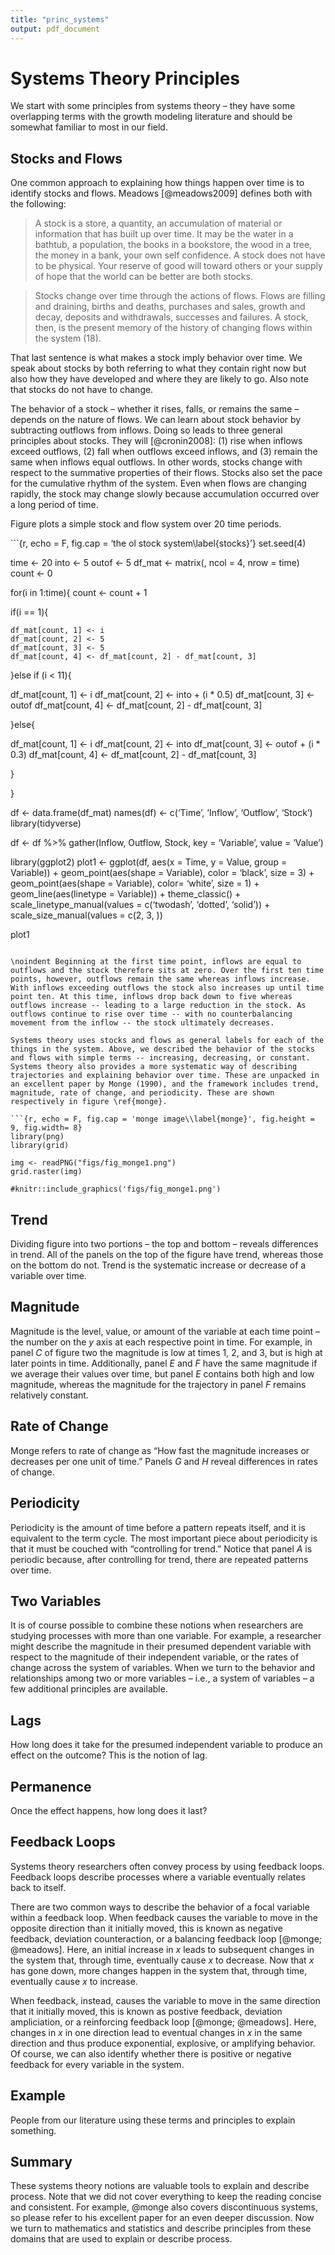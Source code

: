 ```yaml
---
title: "princ_systems"
output: pdf_document
---
```


# Systems Theory Principles

We start with some principles from systems theory -- they have some overlapping terms with the growth modeling literature and should be somewhat familiar to most in our field.

## Stocks and Flows

One common approach to explaining how things happen over time is to identify stocks and flows. Meadows [@meadows2009] defines both with the following:

> A stock is a store, a quantity, an accumulation of material or information that has built up over time. It may be the water in a bathtub, a population, the books in a bookstore, the wood in a tree, the money in a bank, your own self confidence. A stock does not have to be physical. Your reserve of good will toward others or your supply of hope that the world can be better are both stocks. 

> Stocks change over time through the actions of flows. Flows are filling and draining, births and deaths, purchases and sales, growth and decay, deposits and withdrawals, successes and failures. A stock, then, is the present memory of the history of changing flows within the system (18).

\noindent That last sentence is what makes a stock imply behavior over time. We speak about stocks by both referring to what they contain right now but also how they have developed and where they are likely to go. Also note that stocks do not have to change.

The behavior of a stock -- whether it rises, falls, or remains the same -- depends on the nature of flows. We can learn about stock behavior by subtracting outflows from inflows. Doing so leads to three general principles about stocks. They will [@cronin2008]: (1) rise when inflows exceed outflows, (2) fall when outflows exceed inflows, and (3) remain the same when inflows equal outflows. In other words, stocks change with respect to the summative properties of their flows. Stocks also set the pace for the cumulative rhythm of the system. Even when flows are changing rapidly, the stock may change slowly because accumulation occurred over a long period of time. 

Figure \ref{stocks} plots a simple stock and flow system over 20 time periods. 

\begin{center}

---------------

Insert Figure \ref{stocks} Here

---------------

\end{center}


```{r, echo = F, fig.cap = 'the ol stock system\\label{stocks}'}
set.seed(4)

time <- 20
into <- 5
outof <- 5
df_mat <- matrix(, ncol = 4, nrow = time)
count <- 0

for(i in 1:time){
  count <- count + 1
  
  if(i == 1){
    
    df_mat[count, 1] <- i
    df_mat[count, 2] <- 5
    df_mat[count, 3] <- 5
    df_mat[count, 4] <- df_mat[count, 2] - df_mat[count, 3]
  }else if (i < 11){
    
  df_mat[count, 1] <- i
  df_mat[count, 2] <- into + (i * 0.5)
  df_mat[count, 3] <- outof
  df_mat[count, 4] <- df_mat[count, 2] - df_mat[count, 3]

        
  }else{
    
  df_mat[count, 1] <- i
  df_mat[count, 2] <- into
  df_mat[count, 3] <- outof + (i * 0.3)
  df_mat[count, 4] <- df_mat[count, 2] - df_mat[count, 3]
    
  }

  
}

df <- data.frame(df_mat)
names(df) <- c('Time', 'Inflow', 'Outflow', 'Stock')
library(tidyverse)

df <- df %>%
  gather(Inflow, Outflow, Stock, key = 'Variable', value = 'Value')

library(ggplot2)
plot1 <- ggplot(df, aes(x = Time, y = Value, group = Variable)) + 
  geom_point(aes(shape = Variable), color = 'black', size = 3) +
  geom_point(aes(shape = Variable), color= 'white', size = 1) + 
  geom_line(aes(linetype = Variable)) + 
  theme_classic() + 
  scale_linetype_manual(values = c('twodash', 'dotted', 'solid')) + 
  scale_size_manual(values = c(2, 3, ))


plot1

```

\noindent Beginning at the first time point, inflows are equal to outflows and the stock therefore sits at zero. Over the first ten time points, however, outflows remain the same whereas inflows increase. With inflows exceeding outflows the stock also increases up until time point ten. At this time, inflows drop back down to five whereas outflows increase -- leading to a large reduction in the stock. As outflows continue to rise over time -- with no counterbalancing movement from the inflow -- the stock ultimately decreases. 

Systems theory uses stocks and flows as general labels for each of the things in the system. Above, we described the behavior of the stocks and flows with simple terms -- increasing, decreasing, or constant. Systems theory also provides a more systematic way of describing trajectories and explaining behavior over time. These are unpacked in an excellent paper by Monge (1990), and the framework includes trend, magnitude, rate of change, and periodicity. These are shown respectively in figure \ref{monge}. 

```{r, echo = F, fig.cap = 'monge image\\label{monge}', fig.height = 9, fig.width= 8}
library(png)
library(grid)

img <- readPNG("figs/fig_monge1.png")
grid.raster(img)

#knitr::include_graphics('figs/fig_monge1.png')

```

\begin{center}

---------------

Insert Figure \ref{monge} Here

---------------

\end{center}


## Trend

Dividing figure \ref{monge} into two portions -- the top and bottom -- reveals differences in trend. All of the panels on the top of the figure have trend, whereas those on the bottom do not. Trend is the systematic increase or decrease of a variable over time. 

## Magnitude

Magnitude is the level, value, or amount of the variable at each time point -- the number on the $y$ axis at each respective point in time. For example, in panel *C* of figure two the magnitude is low at times 1, 2, and 3, but is high at later points in time. Additionally, panel *E* and *F* have the same magnitude if we average their values over time, but panel *E* contains both high and low magnitude, whereas the magnitude for the trajectory in panel *F* remains relatively constant.

## Rate of Change

Monge refers to rate of change as "How fast the magnitude increases or decreases per one unit of time." Panels *G* and *H* reveal differences in rates of change. 

## Periodicity

Periodicity is the amount of time before a pattern repeats itself, and it is equivalent to the term cycle. The most important piece about periodicity is that it must be couched with "controlling for trend." Notice that panel *A* is periodic because, after controlling for trend, there are repeated patterns over time.

## Two Variables

It is of course possible to combine these notions when researchers are studying processes with more than one variable. For example, a researcher might describe the magnitude in their presumed dependent variable with respect to the magnitude of their independent variable, or the rates of change across the system of variables. When we turn to the behavior and relationships among two or more variables -- i.e., a system of variables -- a few additional principles are available. 

## Lags

How long does it take for the presumed independent variable to produce an effect on the outcome? This is the notion of lag.

## Permanence

Once the effect happens, how long does it last?

## Feedback Loops

Systems theory researchers often convey process by using feedback loops. Feedback loops describe processes where a variable eventually relates back to itself.

There are two common ways to describe the behavior of a focal variable within a feedback loop. When feedback causes the variable to move in the opposite direction than it initially moved, this is known as negative feedback, deviation counteraction, or a balancing feedback loop [@monge; @meadows]. Here, an initial increase in $x$ leads to subsequent changes in the system that, through time, eventually cause $x$ to decrease. Now that $x$ has gone down, more changes happen in the system that, through time, eventually cause $x$ to increase. 

When feedback, instead, causes the variable to move in the same direction that it initially moved, this is known as postive feedback, deviation ampliciation, or a reinforcing feedback loop [@monge; @meadows]. Here, changes in $x$ in one direction lead to eventual changes in $x$ in the same direction and thus produce exponential, explosive, or amplifying behavior. Of course, we can also identify whether there is positive or negative feedback for every variable in the system.

## Example

People from our literature using these terms and principles to explain something. 

## Summary

These systems theory notions are valuable tools to explain and describe process. Note that we did not cover everything to keep the reading concise and consistent. For example, @monge also covers discontinuous systems, so please refer to his excellent paper for an even deeper discussion. Now we turn to mathematics and statistics and describe principles from these domains that are used to explain or describe process.

